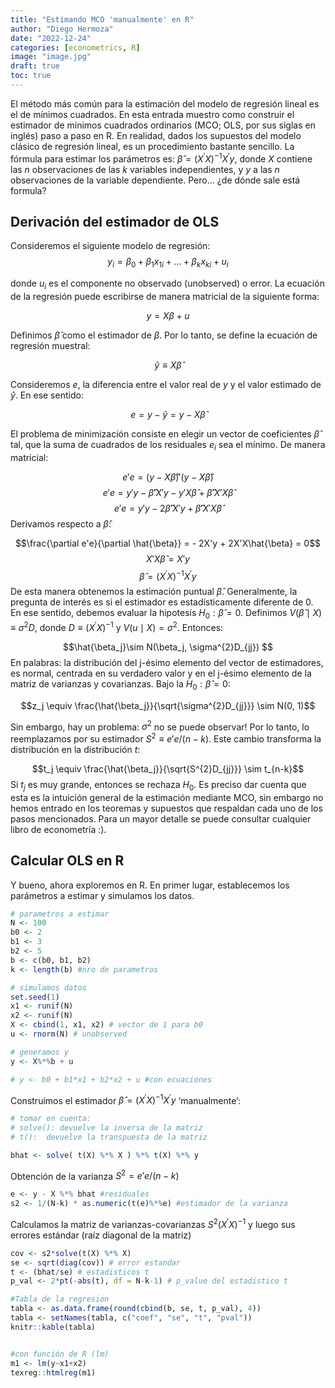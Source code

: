 ```yaml
---
title: "Estimando MCO 'manualmente' en R"
author: "Diego Hermoza"
date: "2022-12-24"
categories: [econometrics, R]
image: "image.jpg"
draft: true
toc: true
---
```


El método más común para la estimación del modelo de regresión lineal es el de mínimos cuadrados. En esta entrada muestro como construir el estimador de mínimos cuadrados ordinarios (MCO; OLS, por sus siglas en inglés) paso a paso en R. En realidad, dados los supuestos del modelo clásico de regresión lineal, es un procedimiento bastante sencillo. La fórmula para estimar los parámetros es: $\hat{\beta} = {(X^{\prime}X)}^{-1}X^{\prime}y$, donde $X$ contiene las $n$ observaciones de las $k$ variables independientes, y $y$ a las $n$ observaciones de la variable dependiente. Pero... ¿de dónde sale está formula?

## Derivación del estimador de OLS 

Consideremos el siguiente modelo de regresión:
$$y_i = \beta_0 + \beta_1x_{1i}  + ... + \beta_kx_{ki} + u_i$$ 

donde $u_i$ es el componente no observado (unobserved) o error. La ecuación de la regresión puede escribirse de manera matricial de la siguiente forma:

$$y = X\beta + u$$ 

Definimos $\hat{\beta}$ como el estimador de $\beta$. 
Por lo tanto, se define la ecuación de regresión muestral:

$$\hat{y} \equiv X\hat{\beta}$$ 

Consideremos $e$, la diferencia entre el valor real de $y$ y el valor estimado de $\hat{y}$. En ese sentido:  

$$e = y - \hat{y} = y - X\hat{\beta}$$ 

El problema de minimización consiste en elegir un vector de coeficientes $\hat{\beta}$ tal, que la suma de cuadrados de los residuales $e_i$ sea el mínimo. De manera matricial:

$$e'e =  (y - X\hat{\beta})'(y - X\hat{\beta})$$ 
$$e'e =  y'y - \hat{\beta}'X'y - y'X\hat{\beta} + \hat{\beta}'X'X\hat{\beta}$$
$$e'e =  y'y - 2\hat{\beta}'X'y + \hat{\beta}'X'X\hat{\beta}$$
Derivamos respecto a $\hat{\beta}$:

$$\frac{\partial e'e}{\partial \hat{\beta}} = - 2X'y + 2X'X\hat{\beta} = 0$$ 
$$ X'X\hat{\beta} = X'y$$
$$\hat{\beta} = {(X^{\prime}X)}^{-1}X^{\prime}y $$
De esta manera obtenemos la estimación puntual $\hat{\beta}$. Generalmente, la pregunta de interés es si el estimador es estadísticamente diferente de $0$.  En ese sentido, debemos evaluar la hipotesís $H_0: \hat{\beta} = 0$. Definimos $V(\hat{\beta} \mid X) \equiv \sigma^{2}D$, donde $D \equiv {(X^{\prime}X)}^{-1}$ y $V(u\mid X) = \sigma^{2}$. Entonces: 

$$\hat{\beta_j}\sim N(\beta_j, \sigma^{2}D_{jj}) $$
En palabras: la distribución del j-ésimo elemento del vector de estimadores, es normal, centrada en su verdadero valor y en el j-ésimo elemento de la matriz de varianzas y covarianzas. Bajo la $H_0: \hat{\beta} = 0$:

$$z_j \equiv \frac{\hat{\beta_j}}{\sqrt{\sigma^{2}D_{jj}}} \sim N(0, 1)$$

Sin embargo, hay un problema: $\sigma^{2}$ no se puede observar! Por lo tanto, lo reemplazamos por su estimador $S^{2} \equiv e'e/(n-k)$. Este cambio transforma la distribución en la distribución $t$: 

$$t_j \equiv \frac{\hat{\beta_j}}{\sqrt{S^{2}D_{jj}}} \sim t_{n-k}$$
Si $t_j$ es muy grande, entonces se rechaza $H_0$. Es preciso dar cuenta que esta es la intuición general de la estimación mediante MCO, sin embargo no hemos entrado en los teoremas y supuestos que respaldan cada uno de los pasos mencionados. Para un mayor detalle se puede consultar cualquier libro de econometría :).   

## Calcular OLS en R 

Y bueno, ahora exploremos en R. En primer lugar, establecemos los parámetros a estimar y simulamos los datos. 

```r
# parametros a estimar
N <- 100
b0 <- 2 
b1 <- 3 
b2 <- 5
b <- c(b0, b1, b2)
k <- length(b) #nro de parametros

# simulamos datos
set.seed(1)
x1 <- runif(N) 
x2 <- runif(N) 
X <- cbind(1, x1, x2) # vector de 1 para b0
u <- rnorm(N) # unobserved 

# generamos y
y <- X%*%b + u 

# y <- b0 + b1*x1 + b2*x2 + u #con ecuaciones 

```

Construimos el estimador $\hat{\beta} = {(X^{\prime}X)}^{-1}X^{\prime}y$ 'manualmente': 

```r
# tomar en cuenta: 
# solve(): devuelve la inversa de la matriz
# t():  devuelve la transpuesta de la matriz

bhat <- solve( t(X) %*% X ) %*% t(X) %*% y

```

Obtención de la varianza $S^{2} = e'e/(n-k)$
```r
e <- y - X %*% bhat #residuales
s2 <- 1/(N-k) * as.numeric(t(e)%*%e) #estimador de la varianza
```

Calculamos la matriz de varianzas-covarianzas $S^{2}{(X^{\prime}X)}^{-1}$ y luego sus errores estándar (raíz diagonal de la matriz)

```r
cov <- s2*solve(t(X) %*% X)
se <- sqrt(diag(cov)) # error estandar
t <- (bhat/se) # estadisticos t
p_val <- 2*pt(-abs(t), df = N-k-1) # p_value del estadistico t

#Tabla de la regresion
tabla <- as.data.frame(round(cbind(b, se, t, p_val), 4))
tabla <- setNames(tabla, c("coef", "se", "t", "pval"))
knitr::kable(tabla)


#con función de R (lm)
m1 <- lm(y~x1+x2)
texreg::htmlreg(m1)


```
